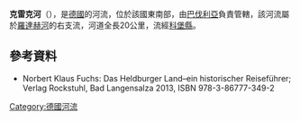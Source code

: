 {{Onesource|time=2020-12-09T08:31:06+00:00}}
{{Coord|50.224778|N|10.812685|E|display=title}}

'''克雷克河'''（{{lang-de|Kreck}}），是[[德國|德國]]的河流，位於該國東南部，由[[巴伐利亞|巴伐利亞]]負責管轄，該河流屬於[[羅達赫河_(伊茨河支流)|羅達赫河]]的右支流，河道全長20公里，流經[[科堡縣|科堡縣]]。

==參考資料==
* Norbert Klaus Fuchs: Das Heldburger Land–ein historischer Reiseführer; Verlag Rockstuhl, Bad Langensalza 2013, ISBN 978-3-86777-349-2

{{Germany-geo-stub}}
[[Category:德國河流|Category:德國河流]]